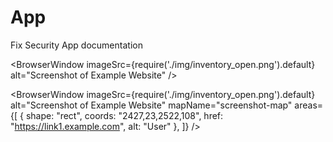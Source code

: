 
# App

Fix Security App documentation

<BrowserWindow 
    imageSrc={require('./img/inventory_open.png').default}
    alt="Screenshot of Example Website"
/>

<BrowserWindow 
    imageSrc={require('./img/inventory_open.png').default}
    alt="Screenshot of Example Website"
    mapName="screenshot-map"
    areas={[
        { shape: "rect", coords: "2427,23,2522,108", href: "https://link1.example.com", alt: "User" },
    ]}
/>
